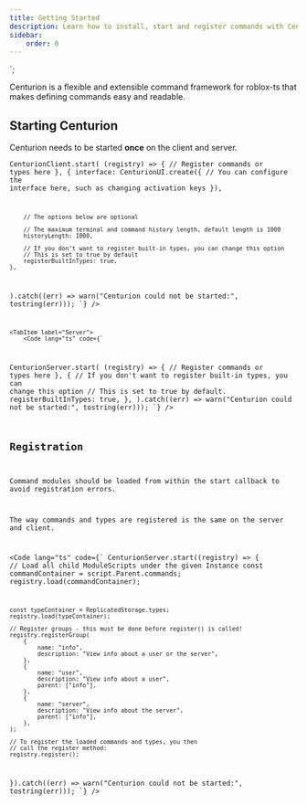 ```yaml
---
title: Getting Started
description: Learn how to install, start and register commands with Centurion
sidebar:
    order: 0
---
```



`;

Centurion is a flexible and extensible command framework for roblox-ts that
makes defining commands easy and readable.

<Card title="Installation" icon="rocket">
	<Install />
</Card>

## Starting Centurion

Centurion needs to be started **once** on the client and server.

<Tabs>
    <TabItem label="Client">
        <Code lang="ts" code={`

CenturionClient.start(
    (registry) => {
        // Register commands or types here
    },
    {
        interface: CenturionUI.create({
            // You can configure the interface here, such as changing activation keys
        }),

        // The options below are optional

        // The maximum terminal and command history length, default length is 1000
        historyLength: 1000,

        // If you don't want to register built-in types, you can change this option
        // This is set to true by default
        registerBuiltInTypes: true,
    },
).catch((err) => warn("Centurion could not be started:", tostring(err)));
        `} />
    </TabItem>

    <TabItem label="Server">
        <Code lang="ts" code={`

CenturionServer.start(
    (registry) => {
        // Register commands or types here
    },
    {
        // If you don't want to register built-in types, you can change this option
        // This is set to true by default.
        registerBuiltInTypes: true,
    },
).catch((err) => warn("Centurion could not be started:", tostring(err)));
        `} />
    </TabItem>
</Tabs>


## Registration

<Aside>
Command modules should be loaded from within the start callback to avoid registration errors.
</Aside>

The way commands and types are registered is the same on the server and client.

<Code lang="ts" code={`
CenturionServer.start((registry) => {
    // Load all child ModuleScripts under the given Instance
    const commandContainer = script.Parent.commands;
    registry.load(commandContainer);

    const typeContainer = ReplicatedStorage.types;
    registry.load(typeContainer);

    // Register groups - this must be done before register() is called!
    registry.registerGroup(
        {
            name: "info",
            description: "View info about a user or the server",
        },
        {
            name: "user",
            description: "View info about a user",
            parent: ["info"],
        },
        {
            name: "server",
            description: "View info about the server",
            parent: ["info"],
        },
    );

    // To register the loaded commands and types, you then
    // call the register method:
    registry.register();
}).catch((err) => warn("Centurion could not be started:", tostring(err)));
`} />
